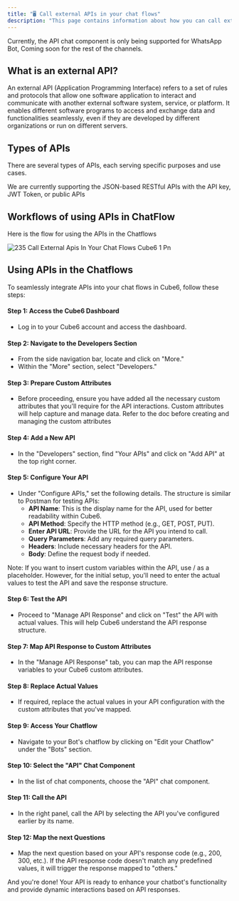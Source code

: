 ```yaml
---
title: "🖥️ Call external APIs in your chat flows"
description: "This page contains information about how you can call external APIs in your chat flows."
---
```


<Check>
  Currently, the API chat component is only being supported for WhatsApp Bot, Coming soon for the rest of the channels.
</Check>

## **What is an external API?**

An external API (Application Programming Interface) refers to a set of rules and protocols that allow one software application to interact and communicate with another external software system, service, or platform. It enables different software programs to access and exchange data and functionalities seamlessly, even if they are developed by different organizations or run on different servers.

## **Types of APIs**

There are several types of APIs, each serving specific purposes and use cases.

<Info>
  We are currently supporting the JSON-based RESTful APIs with the API key, JWT Token, or public APIs
</Info>

## **Workflows of using APIs in ChatFlow**

Here is the flow for using the APIs in the Chatflows

![235 Call External Apis In Your Chat Flows  Cube6 1 Pn](/images/platform-guidelines-training/call-external-api/235.call_external_apis_in_your_chat_flows__Cube6_-1.png)

## **Using APIs in the Chatflows**

To seamlessly integrate APIs into your chat flows in  Cube6, follow these steps:

#### **Step 1: Access the  Cube6 Dashboard**

- Log in to your  Cube6 account and access the dashboard.

#### **Step 2: Navigate to the Developers Section**

- From the side navigation bar, locate and click on "More."
- Within the "More" section, select "Developers."

#### **Step 3: Prepare Custom Attributes**

- Before proceeding, ensure you have added all the necessary custom attributes that you'll require for the API interactions. Custom attributes will help capture and manage data. Refer to the doc before creating and managing the custom attributes

#### **Step 4: Add a New API**

- In the "Developers" section, find "Your APIs" and click on "Add API" at the top right corner.

#### **Step 5: Configure Your API**

- Under "Configure APIs," set the following details. The structure is similar to Postman for testing APIs:
  - **API Name**: This is the display name for the API, used for better readability within  Cube6.
  - **API Method**: Specify the HTTP method (e.g., GET, POST, PUT).
  - **Enter API URL**: Provide the URL for the API you intend to call.
  - **Query Parameters**: Add any required query parameters.
  - **Headers**: Include necessary headers for the API.
  - **Body**: Define the request body if needed.

<Info>
  Note: If you want to insert custom variables within the API, use  /  as a placeholder. However, for the initial setup, you'll need to enter the actual values to test the API and save the response structure.
</Info>

#### **Step 6: Test the API**

- Proceed to "Manage API Response" and click on "Test" the API with actual values. This will help  Cube6 understand the API response structure.

#### **Step 7: Map API Response to Custom Attributes**

- In the "Manage API Response" tab, you can map the API response variables to your  Cube6 custom attributes.

#### **Step 8: Replace Actual Values**

- If required, replace the actual values in your API configuration with the custom attributes that you've mapped.

#### **Step 9: Access Your Chatflow**

- Navigate to your Bot's chatflow by clicking on "Edit your Chatflow" under the "Bots" section.

#### **Step 10: Select the "API" Chat Component**

- In the list of chat components, choose the "API" chat component.

#### **Step 11: Call the API**

- In the right panel, call the API by selecting the API you've configured earlier by its name.

#### **Step 12: Map the next Questions**

- Map the next question based on your API's response code (e.g., 200, 300, etc.). If the API response code doesn't match any predefined values, it will trigger the response mapped to "others."

And you're done\! Your API is ready to enhance your chatbot's functionality and provide dynamic interactions based on API responses.